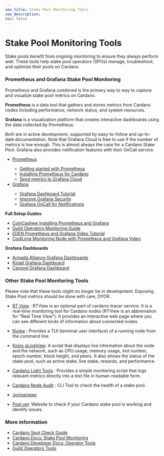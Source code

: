 ```yaml
---
seo_title: Stake Pool Monitoring Tools
seo_description:
toc: false
---
```


# Stake Pool Monitoring Tools

Stake pools benefit from ongoing monitoring to ensure they always perform well. These tools help stake pool operators (SPOs) manage, troubleshoot, and optimize their pools on Cardano.

### Prometheus and Grafana Stake Pool Monitoring

Prometheus and Grafana combined is the primary way to way to capture and visualize stake pool metrics on Cardano.

**Prometheus** is a data tool that gathers and stores metrics from Cardano nodes including performance, network status, and system resources. 

**Grafana** is a visualization platform that creates interactive dashboards using the data collected by Prometheus.

Both are in active development, supported by easy-to-follow and up-to-date documentation. Note that Grafana Cloud is free to use if the number of metrics is low enough. This is almost always the case for a Cardano Stake Pool. Grafana also provides notification features with their OnCall service.

- [Prometheus](https://prometheus.io/) <OSS repoURL="https://github.com/prometheus/prometheus" />
  - [Getting started with Prometheus](https://prometheus.io/docs/prometheus/latest/getting_started/)
  - [Installing Prometheus for Cardano](https://cardano-course.gitbook.io/cardano-course/handbook/monitoring-our-nodes)
  - [Send metrics to Grafana Cloud](https://grafana.com/docs/grafana-cloud/send-data/metrics/metrics-prometheus/)
- [Grafana](https://grafana.com/) <OSS repoURL="https://github.com/grafana/grafana" />
  - [Grafana Dashboard Tutorial](https://developers.cardano.org/docs/operate-a-stake-pool/grafana-dashboard-tutorial/)
  - [Improve Grafana Security](https://developers.cardano.org/docs/operate-a-stake-pool/improve-grafana-security/)
  - [Grafana OnCall for Notifications](https://grafana.com/products/cloud/oncall/)

**Full Setup Guides**
- [CoinCashew Installing Prometheus and Grafana](https://www.coincashew.com/coins/overview-ada/guide-how-to-build-a-haskell-stakepool-node/part-iii-operation/setting-up-dashboards)
- [Guild Operators Monitoring Guide](https://cardano-community.github.io/guild-operators/Appendix/monitoring/?h=promet)
- [EDEN Prometheus and Grafana Video Tutorial](https://youtu.be/oImqk-eubfs)
- [CodiLime Monitoring Node with Prometheus and Grafana Video](https://www.youtube.com/watch?v=opSlGGa6lLg)

**Grafana Dashboards**
  - [Armada Alliance Grafana Dashboards](https://github.com/armada-alliance/dashboards)
  - [Kirael Grafana Dashboard](https://github.com/Kirael12/Cardano-Grafana-Dashboards)
  - [Carpool Grafana Dashboard](https://github.com/CardenPool/Cardano-Stake-Pool-Grafana-Dashboard)

### Other Stake Pool Monitoring Tools

Please note that these tools might no longer be in development. Exposing Stake Pool metrics should be done with care, DYOR.

- [RT View](https://github.com/IntersectMBO/cardano-node/blob/master/cardano-tracer/docs/cardano-rtview.md/) <OSS repoURL="https://github.com/IntersectMBO/cardano-node/blob/master/cardano-tracer/docs/cardano-rtview.md" />: RTView is an optional part of cardano-tracer service. It is a real-time monitoring tool for Cardano nodes (RTView is an abbreviation for "Real Time View"). It provides an interactive web page where you can see different kinds of information about connected nodes.

- [Nview](https://github.com/blinklabs-io/nview) <OSS repoURL="https://github.com/blinklabs-io/nview" />: Provides a TUI (terminal user interface) of a running node from the command line.

- [Koios gLiveView](https://developers.cardano.org/docs/operate-a-stake-pool/monitoring-gliveview/): A script that displays live information about the node and the network, such as CPU usage, memory usage, slot number, epoch number, block height, and peers. It also shows the status of the stake pool, such as active stake, live stake, rewards, and performance.

- [Cardano Light Tools](https://github.com/orpheus-antpool/cardano-light-tools) <OSS repoURL="https://github.com/orpheus-antpool/cardano-light-tools" />: Provides a simple monitoring script that logs relevant metrics directly into a text file in human-readable form.

- [Cardano Node Audit](https://github.com/Kirael12/cardano-node-audit) <OSS repoURL="https://github.com/Kirael12/" />: CLI Tool to check the health of a stake pool.

- [Jormanager](https://bitbucket.org/muamw10/jormanager/wiki/Home) <OSS repoURL="https://bitbucket.org/muamw10/jormanager/" />

- [Pool.vet](https://pool.vet/): Website to check if your Cardano stake pool is working and identify issues.

### More information  

- [Cardano Spot Check Guide](https://blockchainlens.gitbook.io/cardano-spot-check/basic-checks/advanced) <OSS repoURL="https://github.com/adacapital/spot" />
- [Cardano Docs: Stake Pool Monitoring](https://docs.cardano.org/stake-pool-operators/monitoring/) <OSS repoURL="https://github.com/input-output-hk/cardano-documentation" />
- [Cardano Developer Docs: Operator Tools](https://github.com/cardano-foundation/developer-portal) <OSS repoURL="https://github.com/cardano-foundation/developer-portal" />
- [Guild Operators Tools](https://cardano-community.github.io/guild-operators/build/) <OSS repoURL="https://github.com/cardano-community/guild-operators" />
